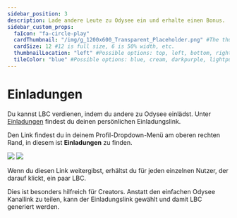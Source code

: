 ---
sidebar_position: 3
description: Lade andere Leute zu Odysee ein und erhalte einen Bonus.
sidebar_custom_props:
  faIcon: "fa-circle-play"
  cardThumbnail: "/img/g_1200x600_Transparent_Placeholder.png" #The thumbnail on the category card.
  cardSize: 12 #12 is full size, 6 is 50% width, etc.
  thumbnailLocation: "left" #Possible options: top, left, bottom, right, none
  tileColor: "blue" #Possible options: blue, cream, darkpurple, lightpurple, mauve, orange, pink, none
---

# Einladungen

Du kannst LBC verdienen, indem du andere zu Odysee einlädst. Unter <a href="https://odysee.com/$/invite"><OdyseeIcon type="Users"/> Einladungen</a> findest du deinen persönlichen Einladungslink.

Den Link findest du in deinem Profil-Dropdown-Menü am oberen rechten Rand, in diesem ist **<OdyseeIcon type="Users"/> Einladungen** zu finden.

![](/img/de/homepage_profile_menu_open_arrow_to_invites_desktop_dark.png#dark)
![](/img/de/homepage_profile_menu_open_arrow_to_invites_desktop_light.png#light)

Wenn du diesen Link weitergibst, erhältst du für jeden einzelnen Nutzer, der darauf klickt, ein paar LBC.

Dies ist besonders hilfreich für Creators. Anstatt den einfachen Odysee Kanallink zu teilen, kann der Einladungslink gewählt und damit LBC generiert werden.
